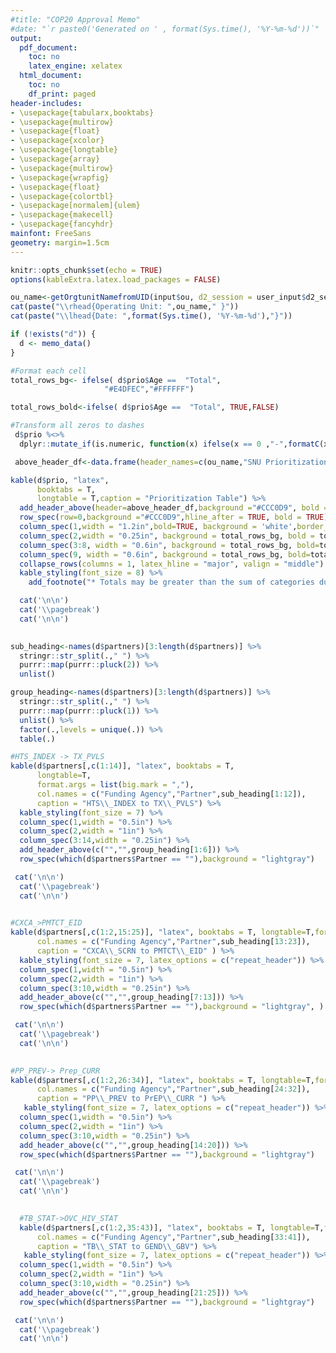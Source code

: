 ```yaml
---
#title: "COP20 Approval Memo"
#date: "`r paste0('Generated on ' , format(Sys.time(), '%Y-%m-%d'))`"
output:
  pdf_document:
    toc: no
    latex_engine: xelatex
  html_document:
    toc: no
    df_print: paged
header-includes:
- \usepackage{tabularx,booktabs}
- \usepackage{multirow}
- \usepackage{float}
- \usepackage{xcolor}
- \usepackage{longtable}
- \usepackage{array}
- \usepackage{multirow}
- \usepackage{wrapfig}
- \usepackage{float}
- \usepackage{colortbl}
- \usepackage[normalem]{ulem}
- \usepackage{makecell}
- \usepackage{fancyhdr}
mainfont: FreeSans
geometry: margin=1.5cm
---
```


```r
knitr::opts_chunk$set(echo = TRUE)
options(kableExtra.latex.load_packages = FALSE)
```

\addtolength{\headheight}{0.1cm}
\pagestyle{fancyplain}
```r
ou_name<-getOrgtunitNamefromUID(input$ou, d2_session = user_input$d2_session)
cat(paste("\\rhead{Operating Unit: ",ou_name," }"))
cat(paste("\\lhead{Date: ",format(Sys.time(), '%Y-%m-%d'),"}"))
```
\renewcommand{\headrulewidth}{0pt}
\setlength\aboverulesep{0pt}
\setlength\belowrulesep{0pt}

```r
if (!exists("d")) {
  d <- memo_data()
}

#Format each cell
total_rows_bg<- ifelse( d$prio$Age ==  "Total",
                     "#E4DFEC","#FFFFFF")

total_rows_bold<-ifelse( d$prio$Age ==  "Total", TRUE,FALSE)

#Transform all zeros to dashes
 d$prio %<>% 
  dplyr::mutate_if(is.numeric, function(x) ifelse(x == 0 ,"-",formatC(x, format="f", big.mark=",",digits = 0))) 

 above_header_df<-data.frame(header_names=c(ou_name,"SNU Prioritizations"),colspan=c(2,7),stringsAsFactors = FALSE)

kable(d$prio, "latex", 
      booktabs = T,
      longtable = T,caption = "Prioritization Table") %>%
  add_header_above(header=above_header_df,background ="#CCC0D9", bold = TRUE ) %>%
  row_spec(row=0,background ="#CCC0D9",hline_after = TRUE, bold = TRUE) %>% 
  column_spec(1,width = "1.2in",bold=TRUE, background = 'white',border_left = TRUE,border_right = TRUE) %>%
  column_spec(2,width = "0.25in", background = total_rows_bg, bold = total_rows_bold, border_right = TRUE) %>% 
  column_spec(3:8, width = "0.6in", background = total_rows_bg, bold=total_rows_bold) %>% 
  column_spec(9, width = "0.6in", background = total_rows_bg, bold=total_rows_bold, border_left = TRUE, border_right = TRUE) %>% 
  collapse_rows(columns = 1, latex_hline = "major", valign = "middle") %>% 
  kable_styling(font_size = 8) %>% 
    add_footnote("* Totals may be greater than the sum of categories due to activities outside of the SNU prioritization areas outlined above", notation = "number")

  cat('\n\n')
  cat('\\pagebreak')
  cat('\n\n')
  
```



```r

sub_heading<-names(d$partners)[3:length(d$partners)] %>% 
  stringr::str_split(.," ") %>% 
  purrr::map(purrr::pluck(2)) %>%
  unlist()

group_heading<-names(d$partners)[3:length(d$partners)] %>% 
  stringr::str_split(.," ") %>% 
  purrr::map(purrr::pluck(1)) %>% 
  unlist() %>% 
  factor(.,levels = unique(.)) %>%
  table(.)

```


```r
#HTS_INDEX -> TX_PVLS
kable(d$partners[,c(1:14)], "latex", booktabs = T, 
      longtable=T,
      format.args = list(big.mark = ","),
      col.names = c("Funding Agency","Partner",sub_heading[1:12]), 
      caption = "HTS\\_INDEX to TX\\_PVLS") %>%
  kable_styling(font_size = 7) %>% 
  column_spec(1,width = "0.5in") %>% 
  column_spec(2,width = "1in") %>% 
  column_spec(3:14,width = "0.25in") %>% 
  add_header_above(c("","",group_heading[1:6])) %>% 
  row_spec(which(d$partners$Partner == ""),background = "lightgray")

 cat('\n\n')
  cat('\\pagebreak')
  cat('\n\n')
  
```


```r
#CXCA_>PMTCT_EID
kable(d$partners[,c(1:2,15:25)], "latex", booktabs = T, longtable=T,format.args = list(big.mark = ","),
      col.names = c("Funding Agency","Partner",sub_heading[13:23]),
      caption = "CXCA\\_SCRN to PMTCT\\_EID" ) %>%
  kable_styling(font_size = 7, latex_options = c("repeat_header")) %>% 
  column_spec(1,width = "0.5in") %>% 
  column_spec(2,width = "1in") %>% 
  column_spec(3:10,width = "0.25in") %>% 
  add_header_above(c("","",group_heading[7:13])) %>% 
  row_spec(which(d$partners$Partner == ""),background = "lightgray", )

 cat('\n\n')
  cat('\\pagebreak')
  cat('\n\n')
  
```


```r
#PP_PREV-> Prep_CURR
kable(d$partners[,c(1:2,26:34)], "latex", booktabs = T, longtable=T,format.args = list(big.mark = ","),
      col.names = c("Funding Agency","Partner",sub_heading[24:32]),
      caption = "PP\\_PREV to PrEP\\_CURR ") %>%
   kable_styling(font_size = 7, latex_options = c("repeat_header")) %>% 
  column_spec(1,width = "0.5in") %>%
  column_spec(2,width = "1in") %>% 
  column_spec(3:10,width = "0.25in") %>% 
  add_header_above(c("","",group_heading[14:20])) %>% 
  row_spec(which(d$partners$Partner == ""),background = "lightgray")

 cat('\n\n')
  cat('\\pagebreak')
  cat('\n\n')
  
```
  
  
```r

  #TB_STAT->OVC_HIV_STAT
  kable(d$partners[,c(1:2,35:43)], "latex", booktabs = T, longtable=T,format.args = list(big.mark = ","),
      col.names = c("Funding Agency","Partner",sub_heading[33:41]),
      caption = "TB\\_STAT to GEND\\_GBV") %>%
   kable_styling(font_size = 7, latex_options = c("repeat_header")) %>% 
  column_spec(1,width = "0.5in") %>%
  column_spec(2,width = "1in") %>% 
  column_spec(3:10,width = "0.25in") %>% 
  add_header_above(c("","",group_heading[21:25])) %>% 
  row_spec(which(d$partners$Partner == ""),background = "lightgray")

 cat('\n\n')
  cat('\\pagebreak')
  cat('\n\n')
  
  
```



